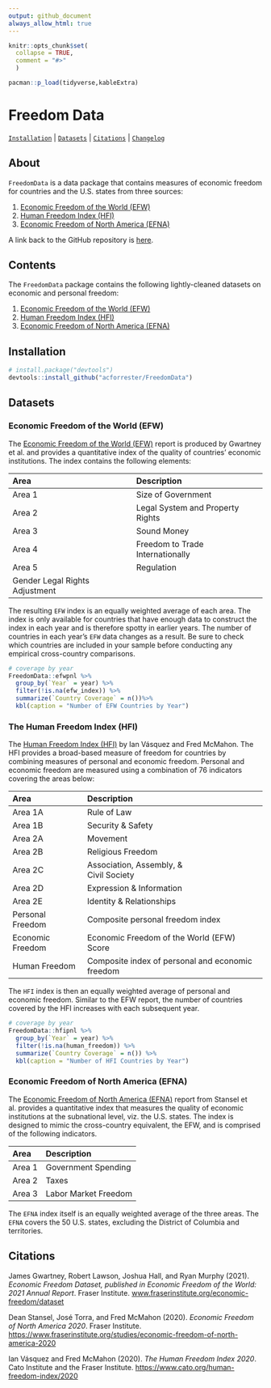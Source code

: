 ```yaml
---
output: github_document
always_allow_html: true
---
```


```r
knitr::opts_chunk$set(
  collapse = TRUE,
  comment = "#>"
  )
```

```r
pacman::p_load(tidyverse,kableExtra)
```

# Freedom Data

[`Installation`](#installation) | [`Datasets`](#datasets) | [`Citations`](#citations) | [`Changelog`](#changelog)

## About

`FreedomData` is a data package that contains measures of economic freedom for  countries and the U.S. states from three sources: 

1. [Economic Freedom of the World (EFW)](www.fraserinstitute.org/economic-freedom/dataset) 
2. [Human Freedom Index (HFI)](https://www.cato.org/human-freedom-index/2020)
3. [Economic Freedom of North America (EFNA)](https://www.fraserinstitute.org/studies/economic-freedom-of-north-america-2020)

A link back to the GitHub repository is [here](https://github.com/acforrester/FreedomData).

## Contents

The `FreedomData` package contains the following lightly-cleaned datasets on economic and personal freedom:

1. [Economic Freedom of the World (EFW)](https://acforrester.github.io/FreedomData/reference/efwpnl.html) 
2. [Human Freedom Index (HFI)](https://acforrester.github.io/FreedomData/reference/hfipnl.html)
3. [Economic Freedom of North America (EFNA)](https://acforrester.github.io/FreedomData/reference/efna.html)


## Installation

```r
# install.package("devtools")
devtools::install_github("acforrester/FreedomData")
```

## Datasets

### Economic Freedom of the World (EFW)

The [Economic Freedom of the World (EFW)](https://www.fraserinstitute.org/studies/economic-freedom-of-the-world-2021-annual-report) report is produced by Gwartney et al. and provides a quantitative index of the quality of countries' economic  institutions. The index contains the following elements:

| Area      | Description                       |
| :-------- | :-------------------------------- |
| Area 1    | Size of Government                |
| Area 2    | Legal System and Property Rights  |
| Area 3    | Sound Money                       |
| Area 4    | Freedom to Trade Internationally  |
| Area 5    | Regulation                        |
| Gender Legal Rights Adjustment                |

The resulting `EFW` index is an equally weighted average of each area. The index is only available for countries that have enough data to construct the index in  each year and is therefore spotty in earlier years. The number of countries in each year's `EFW` data changes as a result. Be sure to check which countries are included in your sample before conducting any empirical cross-country comparisons.

```r
# coverage by year
FreedomData::efwpnl %>% 
  group_by(`Year` = year) %>% 
  filter(!is.na(efw_index)) %>% 
  summarize(`Country Coverage` = n())%>%
  kbl(caption = "Number of EFW Countries by Year")

```

### The Human Freedom Index (HFI)

The [Human Freedom Index (HFI)](https://www.cato.org/human-freedom-index/2020) by Ian Vásquez and Fred McMahon. The HFI provides a broad-based measure of freedom for countries by combining measures of personal and economic freedom. Personal and economic freedom are measured using a combination of 76 indicators covering the areas below:

| Area             | Description                                      |
|:-----------------|:-------------------------------------------------|
| Area 1A          | Rule of Law                                      |
| Area 1B          | Security & Safety                                |
| Area 2A          | Movement                                         |
| Area 2B          | Religious Freedom                                |
| Area 2C          | Association, Assembly, &<br /> Civil Society     |
| Area 2D          | Expression & Information                         |
| Area 2E          | Identity & Relationships                         |
| Personal Freedom | Composite personal freedom index                 |    
| Economic Freedom | Economic Freedom of the World (EFW) Score        |
| Human Freedom    | Composite index of personal and economic freedom |

The `HFI` index is then an equally weighted average of personal and economic freedom. Similar to the EFW report, the number of countries covered by the HFI increases with each subsequent year.

```r
# coverage by year
FreedomData::hfipnl %>% 
  group_by(`Year` = year) %>% 
  filter(!is.na(human_freedom)) %>% 
  summarize(`Country Coverage` = n()) %>%
  kbl(caption = "Number of HFI Countries by Year")

```

### Economic Freedom of North America (EFNA)

The [Economic Freedom of North America (EFNA)](https://www.fraserinstitute.org/studies/economic-freedom-of-north-america-2020) report from Stansel et al. provides a quantitative index that measures the quality of economic institutions at the  subnational level, viz. the U.S. states.  The index is designed to mimic the cross-country equivalent, the EFW, and is comprised of the following indicators.

| Area      | Description                       |
| :-------- | :-------------------------------- |
| Area 1    | Government Spending               |
| Area 2    | Taxes                             |
| Area 3    | Labor Market Freedom              |

The `EFNA` index itself is an equally weighted average of the three areas. The `EFNA` covers the 50 U.S. states, excluding the District of Columbia and territories.

## Citations

James Gwartney, Robert Lawson, Joshua Hall, and Ryan Murphy (2021). *Economic Freedom Dataset, published in Economic Freedom of the World: 2021 Annual Report*. Fraser Institute. [www.fraserinstitute.org/economic-freedom/dataset](www.fraserinstitute.org/economic-freedom/dataset)

Dean Stansel, José Torra, and Fred McMahon (2020). *Economic Freedom of North America 2020*. Fraser Institute. [https://www.fraserinstitute.org/studies/economic-freedom-of-north-america-2020](https://www.fraserinstitute.org/studies/economic-freedom-of-north-america-2020)

Ian Vásquez and Fred McMahon (2020). *The Human Freedom Index 2020*. Cato Institute and the Fraser Institute. [https://www.cato.org/human-freedom-index/2020](https://www.cato.org/human-freedom-index/2020)
